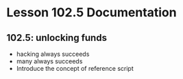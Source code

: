 # Lesson 102.5 Documentation

## 102.5: unlocking funds
- hacking always succeeds
- many always succeeds
- Introduce the concept of reference script

